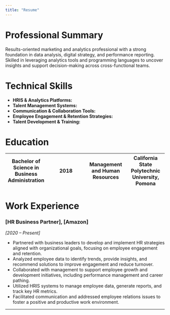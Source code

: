 ```yaml
---
title: "Resume"
---
```



# Professional Summary

Results-oriented marketing and analytics professional with a strong foundation in data analysis, digital strategy, and performance reporting. Skilled in leveraging analytics tools and programming languages to uncover insights and support decision-making across cross-functional teams.

# Technical Skills

-   **HRIS & Analytics Platforms:**
-   **Talent Management Systems:**
-   **Communication & Collaboration Tools:**
-   **Employee Engagement & Retention Strategies:**
-   **Talent Development & Training:**

# Education

| Bachelor of Science in Business Administration | 2018 | Management and Human Resources | California State Polytechnic University, Pomona |
|------------------|------------------|-------------------|------------------|

# Work Experience

### \[HR Business Partner\], \[Amazon\]

*\[2020 – Present\]*

-   Partnered with business leaders to develop and implement HR strategies aligned with organizational goals, focusing on employee engagement and retention.
-   Analyzed employee data to identify trends, provide insights, and recommend solutions to improve engagement and reduce turnover.
-   Collaborated with management to support employee growth and development initiatives, including performance management and career pathing.
-   Utilized HRIS systems to manage employee data, generate reports, and track key HR metrics.
-   Facilitated communication and addressed employee relations issues to foster a positive and productive work environment.

------------------------------------------------------------------------
